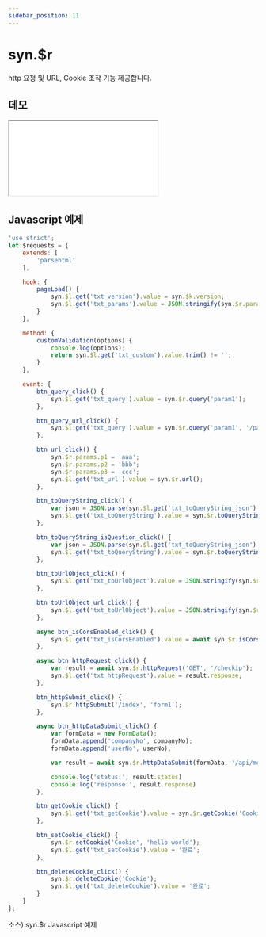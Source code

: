 ```yaml
---
sidebar_position: 11
---
```


# syn.$r

http 요청 및 URL, Cookie 조작 기능 제공합니다.

## 데모

<iframe src="/sample/syn/requests.html?param1=p1&param2=p2&param3=p3" className="w:100% h:100vh"></iframe>

## Javascript 예제

```javascript
'use strict';
let $requests = {
    extends: [
        'parsehtml'
    ],

    hook: {
        pageLoad() {
            syn.$l.get('txt_version').value = syn.$k.version;
            syn.$l.get('txt_params').value = JSON.stringify(syn.$r.params);
        }
    },

    method: {
        customValidation(options) {
            console.log(options);
            return syn.$l.get('txt_custom').value.trim() != '';
        }
    },

    event: {
        btn_query_click() {
            syn.$l.get('txt_query').value = syn.$r.query('param1');
        },

        btn_query_url_click() {
            syn.$l.get('txt_query').value = syn.$r.query('param1', '/page.html?param1=hello world&param2=url');
        },

        btn_url_click() {
            syn.$r.params.p1 = 'aaa';
            syn.$r.params.p2 = 'bbb';
            syn.$r.params.p3 = 'ccc';
            syn.$l.get('txt_url').value = syn.$r.url();
        },

        btn_toQueryString_click() {
            var json = JSON.parse(syn.$l.get('txt_toQueryString_json').value);
            syn.$l.get('txt_toQueryString').value = syn.$r.toQueryString(json);
        },

        btn_toQueryString_isQuestion_click() {
            var json = JSON.parse(syn.$l.get('txt_toQueryString_json').value);
            syn.$l.get('txt_toQueryString').value = syn.$r.toQueryString(json, true);
        },

        btn_toUrlObject_click() {
            syn.$l.get('txt_toUrlObject').value = JSON.stringify(syn.$r.toUrlObject());
        },

        btn_toUrlObject_url_click() {
            syn.$l.get('txt_toUrlObject').value = JSON.stringify(syn.$r.toUrlObject('/page.html?param1=hello world&param2=url'));
        },

        async btn_isCorsEnabled_click() {
            syn.$l.get('txt_isCorsEnabled').value = await syn.$r.isCorsEnabled('sample.json');
        },

        async btn_httpRequest_click() {
            var result = await syn.$r.httpRequest('GET', '/checkip');
            syn.$l.get('txt_httpRequest').value = result.response;
        },

        btn_httpSubmit_click() {
            syn.$r.httpSubmit('/index', 'form1');
        },

        async btn_httpDataSubmit_click() {
            var formData = new FormData();
            formData.append('companyNo', companyNo);
            formData.append('userNo', userNo);

            var result = await syn.$r.httpDataSubmit(formData, '/api/message-sender/SendPost');

            console.log('status:', result.status)
            console.log('response:', result.response)
        },

        btn_getCookie_click() {
            syn.$l.get('txt_getCookie').value = syn.$r.getCookie('Cookie');
        },

        btn_setCookie_click() {
            syn.$r.setCookie('Cookie', 'hello world');
            syn.$l.get('txt_setCookie').value = '완료';
        },

        btn_deleteCookie_click() {
            syn.$r.deleteCookie('Cookie');
            syn.$l.get('txt_deleteCookie').value = '완료';
        }
    }
};

```
소스) syn.$r Javascript 예제